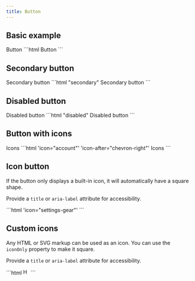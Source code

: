 ---
title: Button
---



<Imports />
<PageSwitcher />
<FormControlInfo />

## Basic example

<Demo>
  <vscode-button>Button</vscode-button>
  <Fragment slot="html">
    ```html
    <vscode-button>Button</vscode-button>
    ```
  </Fragment>
</Demo>

## Secondary button

<Demo>
  <vscode-button secondary>Secondary button</vscode-button>
  <Fragment slot="html">
    ```html "secondary"
    <vscode-button secondary>Secondary button</vscode-button>
    ```
  </Fragment>
</Demo>

## Disabled button

<Demo>
  <vscode-button disabled>Disabled button</vscode-button>
  <Fragment slot="html">
    ```html "disabled"
    <vscode-button disabled>Disabled button</vscode-button>
    ```
  </Fragment>
</Demo>

## Button with icons

<IconsInfo />

<Demo>
  <vscode-button icon="account" icon-after="chevron-right">
    Icons
  </vscode-button>
  <Fragment slot="html">
    ```html 'icon="account"' 'icon-after="chevron-right"'
    <vscode-button icon="account" icon-after="chevron-right">
      Icons
    </vscode-button>
    ```
  </Fragment>
</Demo>

## Icon button

If the button only displays a built-in icon, it will automatically have a square shape.

Provide a `title` or `aria-label` attribute for accessibility.

<Demo>
  <vscode-button icon="settings-gear" title="Settings"></vscode-button>
  <Fragment slot="html">
    ```html 'icon="settings-gear"'
    <vscode-button icon="settings-gear" title="Settings"></vscode-button>
    ```
  </Fragment>
</Demo>

## Custom icons

Any HTML or SVG markup can be used as an icon. You can use the `iconOnly` property
to make it square.

Provide a `title` or `aria-label` attribute for accessibility.

<Demo>
  <CustomIcon />
  <Fragment slot="html">
    ```html
    <vscode-button icon-only secondary title="HTML5">
      <img src="/icons/html.svg" width="16" height="16" alt="HTML 5 icon" />
    </vscode-button>
    ```
  </Fragment>
</Demo>
